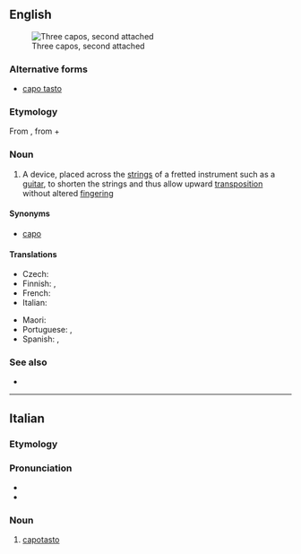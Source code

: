 {{also|capo tasto}}
==English==
[[File:Kapodaster (drei verschiedene Formen).jpg|thumb|Three capos, second attached]]

===Alternative forms===
* [[capo tasto]]

===Etymology===
From {{bor|en|it|capotasto}}, from {{m|it|capo||head}} + {{m|it|tasto||fret}}

===Noun===
{{en-noun}}

# {{lb|en|music}} A device, placed across the [[string]]s of a fretted instrument such as a [[guitar]], to shorten the strings and thus allow upward [[transposition]] without altered [[fingering]]

====Synonyms====
* [[capo]]

====Translations====
{{trans-top|device placed across the strings}}
* Czech: {{t|cs|kapodastr|m}}
* Finnish: {{t+|fi|kapo}}, {{t+|fi|capo}}
* French: {{t+|fr|capodastre}}
* Italian: {{t|it|capotasto}}
{{trans-mid}}
* Maori: {{t|mi|whakakopa}}
* Portuguese: {{t+|pt|pestana|f}}, {{t|pt|capotraste|m}}
* Spanish: {{t+|es|ceja|f}}, {{t+|es|cejilla|f}}
{{trans-bottom}}

===See also===
* {{commonslite|capo}}

----

==Italian==

===Etymology===
{{prefix|it|capo|tasto}}

===Pronunciation===
* {{it-IPA|capotàsto}}
* {{rhymes|it|asto}}

===Noun===
{{it-noun|m}}

# {{lb|it|music}} [[#English|capotasto]]